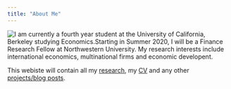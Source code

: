 ```yaml
---
title: "About Me"
---
```

<img style="float: left;" src="profile.jpeg"> 

I am currently a fourth year student at the University of California, Berkeley studying Economics.Starting in Summer 2020, I will be a Finance Research Fellow at Northwestern University. My research interests include international economics, multinational firms and economic developent. 

This webiste will contain all my [research](https://noahforougi.github.io/noahforougi/research.html), my [CV](https://noahforougi.github.io/noahforougi/cv.html) and any other [projects/blog posts]((https://noahforougi.github.io/noahforougi/blog.html)). 
